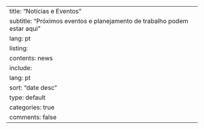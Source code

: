 ---
title: "Notícias e Eventos"
subtitle: "Próximos eventos e planejamento de trabalho podem estar aqui"
lang: pt
listing:
  contents: news
  include:
    lang: pt
  sort: "date desc"
  type: default
  categories: true
comments: false
---